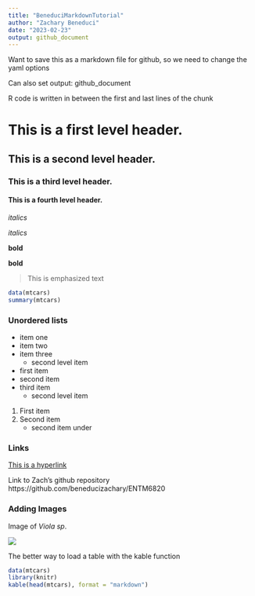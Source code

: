 ```yaml
---
title: "BeneduciMarkdownTutorial"
author: "Zachary Beneduci"
date: "2023-02-23"
output: github_document
---
```

Want to save this as a markdown file for github, so we need to change the yaml options

Can also set output: github_document

R code is written in between the first and last lines of the chunk

# This is a first level header.

## This is a second level header.

### This is a third level header.

#### This is a fourth level header.

*italics*

_italics_

**bold**

__bold__

> This is emphasized text


```r
data(mtcars)
summary(mtcars)
```

### Unordered lists

- item one
- item two
- item three
  - second level item
  
* first item
* second item
* third item
  * second level item
  
  
1. First item
2. Second item
    - second item under
    
    
### Links

[This is a hyperlink](https://github.com/beneducizachary/ENTM6820)

Link to Zach's github repository
https://github.com/beneducizachary/ENTM6820

### Adding Images

Image of *Viola sp*.

![](../DSC_0969.jpg)

The better way to load a table with the kable function
```r
data(mtcars)
library(knitr)
kable(head(mtcars), format = "markdown")
```

